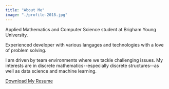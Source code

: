 ```yaml
---
title: "About Me"
image: "./profile-2018.jpg"
---
```


Applied Mathematics and Computer Science student at Brigham Young University.

Experienced developer with various langages and technologies with a love of problem solving.

I am driven by team environments where we tackle challenging issues. My interests are in discrete mathematics--especially discrete structures--as well as data science and machine learning.

<a href="../../../files/Clark_Brown_Resume.pdf" download><Underlining color={Theme.colors.tertiary} hoverColor={Theme.colors.secondary}>Download My Resume</Underlining></a>
